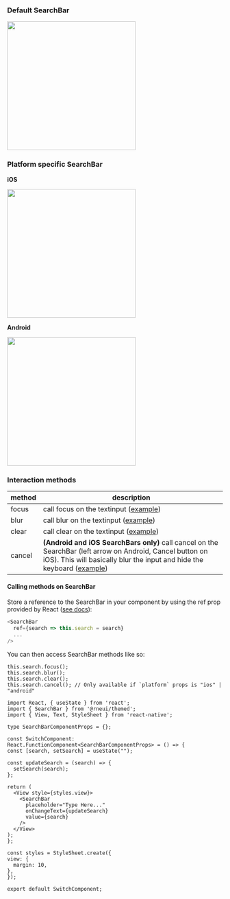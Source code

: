 <!-- Added examples of platform specifc searchbar to be shown in the documentation. -->

### Default SearchBar

<img src="../../../img/searchbar.png" width="300" />

### Platform specific SearchBar

**iOS**

<img
  src="https://user-images.githubusercontent.com/17592779/31585176-b124cdae-b1bd-11e7-809f-ba966cebc663.gif"
  width="300"
/>

**Android**

<img
  src="https://user-images.githubusercontent.com/17592779/31586716-f6e8ff9c-b1d4-11e7-918f-2a7e11d51b08.gif"
  width="300"
/>

### Interaction methods

| method | description                                                                                                                                                                                      |
| ------ | ------------------------------------------------------------------------------------------------------------------------------------------------------------------------------------------------ |
| focus  | call focus on the textinput ([example](#calling))                                                                                                                                                |
| blur   | call blur on the textinput ([example](#calling))                                                                                                                                                 |
| clear  | call clear on the textinput ([example](#calling))                                                                                                                                                |
| cancel | **(Android and iOS SearchBars only)** call cancel on the SearchBar (left arrow on Android, Cancel button on iOS). This will basically blur the input and hide the keyboard ([example](#calling)) |

#### <a name="calling"></a> Calling methods on SearchBar

Store a reference to the SearchBar in your component by using the ref prop
provided by React
([see docs](https://reactjs.org/docs/refs-and-the-dom.html)):

```js
<SearchBar
  ref={search => this.search = search}
  ...
/>
```

You can then access SearchBar methods like so:

```
this.search.focus();
this.search.blur();
this.search.clear();
this.search.cancel(); // Only available if `platform` props is "ios" | "android"
```

```SnackPlayer name=RNE SearchBar
import React, { useState } from 'react';
import { SearchBar } from '@rneui/themed';
import { View, Text, StyleSheet } from 'react-native';

type SearchBarComponentProps = {};

const SwitchComponent: React.FunctionComponent<SearchBarComponentProps> = () => {
const [search, setSearch] = useState("");

const updateSearch = (search) => {
  setSearch(search);
};

return (
  <View style={styles.view}>
    <SearchBar
      placeholder="Type Here..."
      onChangeText={updateSearch}
      value={search}
    />
  </View>
);
};

const styles = StyleSheet.create({
view: {
  margin: 10,
},
});

export default SwitchComponent;
```
